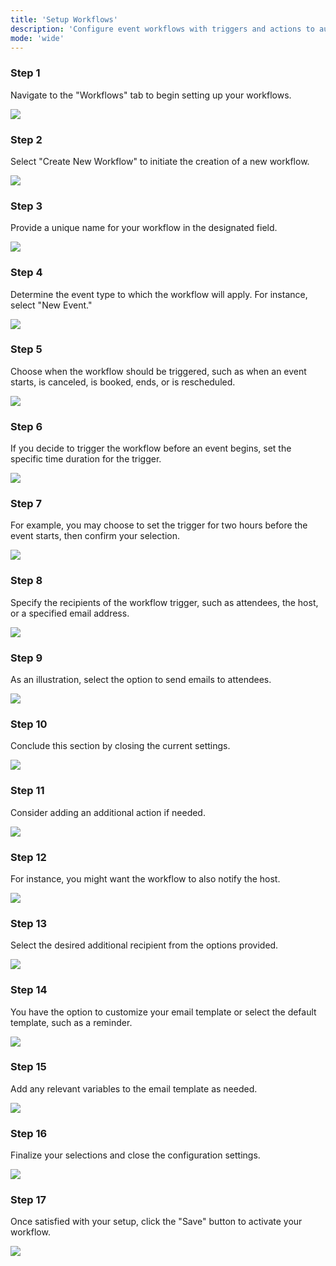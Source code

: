```yaml
---
title: 'Setup Workflows'
description: 'Configure event workflows with triggers and actions to automate notifications seamlessly.'
mode: 'wide'
---
```


### Step 1

Navigate to the "Workflows" tab to begin setting up your workflows.

<Frame><img src="/images/Workflow/image1.jpg" /></Frame>

### Step 2

Select "Create New Workflow" to initiate the creation of a new workflow.

<Frame><img src="/images/Workflow/image2.jpg" /></Frame>

### Step 3

Provide a unique name for your workflow in the designated field.

<Frame><img src="/images/Workflow/image3.jpg" /></Frame>

### Step 4

Determine the event type to which the workflow will apply. For instance, select "New Event."

<Frame><img src="/images/Workflow/image4.jpg" /></Frame>

### Step 5

Choose when the workflow should be triggered, such as when an event starts, is canceled, is booked, ends, or is rescheduled.

<Frame><img src="/images/Workflow/image5.jpg" /></Frame>

### Step 6

If you decide to trigger the workflow before an event begins, set the specific time duration for the trigger.

<Frame><img src="/images/Workflow/image6.jpg" /></Frame>

### Step 7

For example, you may choose to set the trigger for two hours before the event starts, then confirm your selection.

<Frame><img src="/images/Workflow/image7.jpg" /></Frame>

### Step 8

Specify the recipients of the workflow trigger, such as attendees, the host, or a specified email address.

<Frame><img src="/images/Workflow/image8.jpg" /></Frame>

### Step 9

As an illustration, select the option to send emails to attendees.

<Frame><img src="/images/Workflow/image9.jpg" /></Frame>

### Step 10

Conclude this section by closing the current settings.

<Frame><img src="/images/Workflow/image10.jpg" /></Frame>

### Step 11

Consider adding an additional action if needed.

<Frame><img src="/images/Workflow/image11.jpg" /></Frame>

### Step 12

For instance, you might want the workflow to also notify the host.

<Frame><img src="/images/Workflow/image12.jpg" /></Frame>

### Step 13

Select the desired additional recipient from the options provided.

<Frame><img src="/images/Workflow/image13.jpg" /></Frame>

### Step 14

You have the option to customize your email template or select the default template, such as a reminder.

<Frame><img src="/images/Workflow/image14.jpg" /></Frame>

### Step 15

Add any relevant variables to the email template as needed.

<Frame><img src="/images/Workflow/image15.jpg" /></Frame>

### Step 16

Finalize your selections and close the configuration settings.

<Frame><img src="/images/Workflow/image16.jpg" /></Frame>

### Step 17

Once satisfied with your setup, click the "Save" button to activate your workflow.

<Frame><img src="/images/Workflow/image17.jpg" /></Frame>

